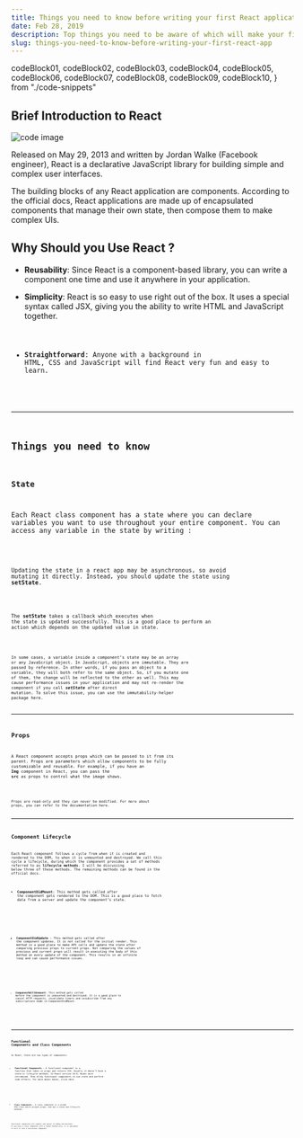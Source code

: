 ```yaml
---
title: Things you need to know before writing your first React application
date: Feb 28, 2019
description: Top things you need to be aware of which will make your first experience with React much easier.
slug: things-you-need-to-know-before-writing-your-first-react-app
---
```



  codeBlock01,
  codeBlock02,
  codeBlock03,
  codeBlock04,
  codeBlock05,
  codeBlock06,
  codeBlock07,
  codeBlock08,
  codeBlock09,
  codeBlock10,
} from "./code-snippets"

## Brief Introduction to React

![code image](./images/code.jpg)

Released on May 29, 2013 and written by Jordan Walke (Facebook engineer), React is a declarative JavaScript library for building simple and complex user interfaces.

The building blocks of any React application are components. According to the official docs, React applications are made up of encapsulated components that manage their own state, then compose them to make complex UIs.

## Why Should you Use React ?

- **Reusability**: Since React is a component-based library, you can write a component one time and use it anywhere in your application.

- **Simplicity**: React is so easy to use right out of the box. It uses a special syntax called JSX, giving you the ability to write HTML and JavaScript together.

  <Code code={codeBlock01} />

- **Straightforward**: Anyone with a background in HTML, CSS and JavaScript will find React very fun and easy to learn.

---

## Things you need to know

### State

Each React class component has a state where you can declare variables you want to use throughout your entire component. You can access any variable in the state by writing :

<Code code={codeBlock02} />

Updating the state in a react app may be asynchronous, so avoid mutating it directly. Instead, you should update the state using **setState**.

<Code code={codeBlock03} />

The **setState** takes a callback which executes when the state is updated successfully. This is a good place to perform an action which depends on the updated value in state.

<Code code={codeBlock04} />

In some cases, a variable inside a component’s state may be an array or any JavaScript object. In JavaScript, objects are immutable. They are passed by reference. In other words, if you pass an object to a variable, they will both refer to the same object. So, if you mutate one of them, the change will be reflected to the other as well. This may cause performance issues in your application and may not re-render the component if you call **_setState_** after direct mutation. To solve this issue, you can use the immutability-helper package here.

---

## Props

A React component accepts props which can be passed to it from its parent. Props are parameters which allow components to be fully customizable and reusable. For example, if you have an **Img** component in React, you can pass the **src** as props to control what the image shows.

<Code code={codeBlock05} />

Props are read-only and they can never be modified. For more about props, you can refer to the documentation here.

---

## Component Lifecycle

Each React component follows a cycle from when it is created and rendered to the DOM, to when it is unmounted and destroyed. We call this cycle a lifecycle, during which the component provides a set of methods referred to as **lifecycle methods**. I will be discussing below three of these methods. The remaining methods can be found in the official docs.

- **ComponentDidMount**: This method gets called after the component gets rendered to the DOM. This is a good place to fetch data from a server and update the component’s state.

<Code code={codeBlock06} />

<br />

- **ComponentDidUpdate** : This method gets called after the component updates. It is not called for the initial render. This method is a good place to make API calls and update the state after comparing previous props to current props. Not comparing the values of previous and current props will result in executing the body of this method on every update of the component. This results in an infinite loop and can cause performance issues.

<Code code={codeBlock07} />

<br />

- **ComponentWillUnmount**: This method gets called before the component is unmounted and destroyed. It is a good place to cancel HTTP requests, invalidate timers and unsubscribe from any subscriptions made in ComponentDidMount.

  <Code code={codeBlock08} />

<br />

---

## Functional Components and Class Components

In React, there are two types of components:

- **Functional Components** — A functional component is a function that takes in props and returns JSX. Usually it doesn’t have a state or lifecycle methods. In React version 16.8, Hooks were introduced. They allow functional components to use state and perform side effects. For more about hooks, click here.

<Code code={codeBlock09} />

<br />

- **Class Components** — A class component is a normal ES6 class which accepts props, and has a state and lifecycle methods.

<Code code={codeBlock10} />

Functional components are simpler and easier to debug and maintain. If you have a class component with a render method only, it is advisable to turn it into a functional component.
